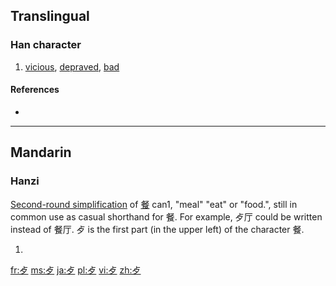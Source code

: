 {{also|歹}}
==Translingual==
{{stroke order|type=animate}}

===Han character===
{{Han char|rn=78|rad=歹|as=01|sn=5|four=|canj=YNI}}

# [[vicious]], [[depraved]], [[bad]]

====References====
* {{Han ref|kx=0578.180|dkj=16362|dj=0970.020|hdz=21379.150|uh=6B7A|ud=27514}}

----

==Mandarin==

===Hanzi===
{{cmn-hanzi|pin=[[dǎi]] ([[dai3]]), [[wěn]] ([[wen3]])|wg=tai<sup>3</sup>, wen<sup>3</sup>}}

[[w:Second round of simplified Chinese characters|Second-round simplification]] of [[餐]] can1, "meal" "eat" or "food.", still in common use as casual shorthand for 餐. For example, 歺厅 could be written instead of 餐厅. 歺 is the first part (in the upper left) of the character 餐. 

# {{defn|lang=cmn|sort=歹01}}

[[fr:歺]]
[[ms:歺]]
[[ja:歺]]
[[pl:歺]]
[[vi:歺]]
[[zh:歺]]